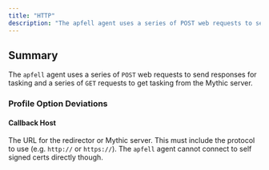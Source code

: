 ```yaml
---
title: "HTTP"
description: "The apfell agent uses a series of POST web requests to send responses for tasking and a series of GET requests to get tasking from the Mythic server."
---
```


## Summary
The `apfell` agent uses a series of `POST` web requests to send responses for tasking and a series of `GET` requests to get tasking from the Mythic server. 

### Profile Option Deviations

#### Callback Host
The URL for the redirector or Mythic server. This must include the protocol to use (e.g. `http://` or `https://`). 
<Warning>
The `apfell` agent cannot connect to self signed certs directly though.
</Warning>
